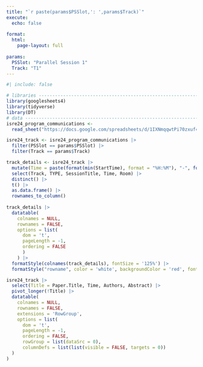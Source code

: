 ```yaml
---
title: "`r paste(params$PSSlot,': ',params$Track)`"
execute: 
  echo: false
  
format: 
  html:
    page-layout: full
  
params:
  PSSlot: "Parallel Session 1"
  Track: "T1"
---
```


```r
#| include: false

# libraries --------------------------------------------------------------------
library(googlesheets4)
library(tidyverse)
library(DT)
# data -------------------------------------------------------------------------
isre24_program_communications <-
  read_sheet("https://docs.google.com/spreadsheets/d/1IXNmqqwtPi70zxuf4q6QTpIsFi4anOuSm4RZySt_m7A")

isre24_track <- isre24_program_communications |>
  filter(PSSlot == params$PSSlot) |>
  filter(Track == params$Track)
```

```r
track_details <- isre24_track |> 
  mutate(Time = paste(format(min(StartTime), format = "%H:%M"), "-", format(max(EndTime), format = "%H:%M"))) |> 
  select(Track, TYPE, SessionTitle, Time, Room) |> 
  distinct() |> 
  t() |> 
  as.data.frame() |> 
  rownames_to_column()
  
track_details |> 
  datatable(
    colnames = NULL,
    rownames = FALSE,
    options = list(
      dom = 't', 
      pageLength = -1, 
      ordering = FALSE
      )
    ) |> 
  formatStyle(colnames(track_details), fontSize = '125%') |> 
  formatStyle("rowname", color = 'white', backgroundColor = 'red', fontWeight = 'bold')
```

```r
isre24_track |> 
  select(Title = Paper.Title, Time, Authors, Abstract) |> 
  pivot_longer(!Title) |> 
  datatable(
    colnames = NULL,
    rownames = FALSE,
    extensions = 'RowGroup',
    options = list(
      dom = 't', 
      pageLength = -1, 
      ordering = FALSE,
      rowGroup = list(dataSrc = 0),
      columnDefs = list(list(visible = FALSE, targets = 0))
  )
)
```

